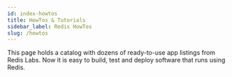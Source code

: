 ```yaml
---
id: index-howtos
title: HowTos & Tutorials
sidebar_label: Redis HowTos
slug: /howtos
---
```



This page holds a catalog with dozens of ready-to-use app listings from Redis Labs. Now it is easy to build, test and  deploy software that runs using Redis.


<div class="row">

 <div class="col">
    <RedisCard 
        title="Rate Limiting" 
        description="Implementing Rate Limting" 
        page="/howtos/ratelimiting/"
        />
 </div>
 
 <div class="col">
    <RedisCard 
        title="Shopping Cart" 
        description="Implementing Shopping Cart using Redis " 
        page="/howtos/shoppingcart/"
        />
 </div>
</div>

<div class="row">

 <div class="col">
    <RedisCard 
        title="Movies Database" 
        description="How to search and list Movies database using Redis" 
        page="/howtos/moviesdatabase/getting-started"
        />
 </div>


 <div class="col">
    <RedisCard 
        title="Leaderboard" 
        description="Building a Real-Time Leaderboard using Reds" 
        page="/howtos/leaderboard"
        />
 </div>

</div>
<div class="row">

 <div class="col">
    <RedisCard
        title="Fraud Detection"
        description="Building Fraud Detection using Redis"
        page="/howtos/frauddetection"
        />
 </div>


 <div class="col">
    <RedisCard
        title="Caching"
        description="How to cache REST API responses Using Redis & NodeJS"
        page="/howtos/caching"
        />
 </div>
</div>

